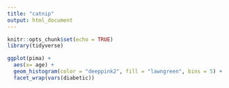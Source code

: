 ```yaml
---
title: "catnip"
output: html_document
---
```


```r
knitr::opts_chunk$set(echo = TRUE)
library(tidyverse)
```

```r
ggplot(pima) +
  aes(x= age) +
  geom_histogram(color = "deeppink2", fill = "lawngreen", bins = 5) +
  facet_wrap(vars(diabetic))
```

```r

```